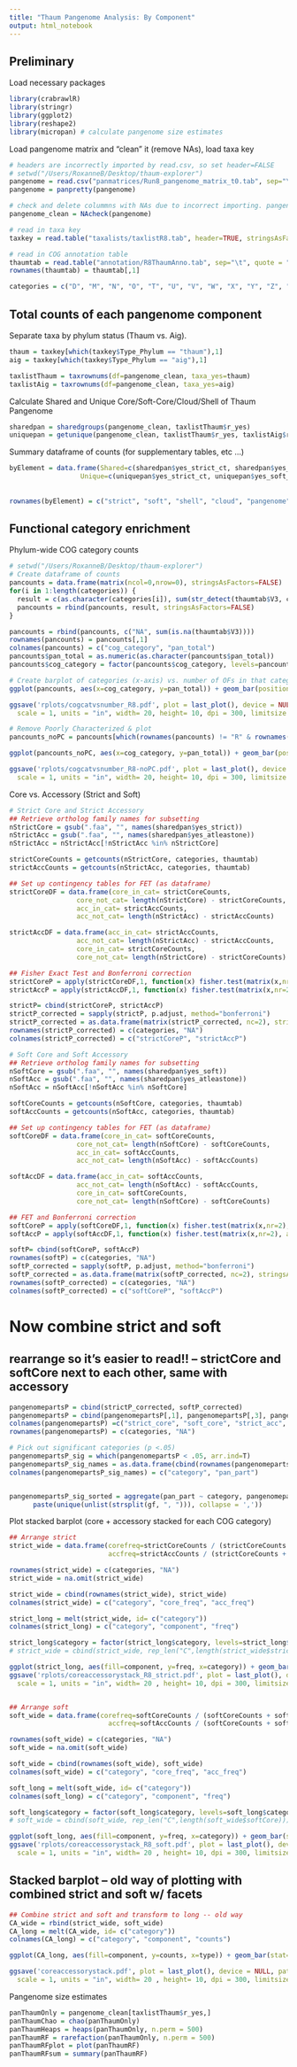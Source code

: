 ```yaml
---
title: "Thaum Pangenome Analysis: By Component"
output: html_notebook
---
```

## Preliminary
Load necessary packages
```r
library(crabrawlR)
library(stringr)
library(ggplot2)
library(reshape2)
library(micropan) # calculate pangenome size estimates


```


Load pangenome matrix and "clean" it (remove NAs), load taxa key
```r
# headers are incorrectly imported by read.csv, so set header=FALSE
# setwd("/Users/RoxanneB/Desktop/thaum-explorer")
pangenome = read.csv("panmatrices/Run8_pangenome_matrix_t0.tab", sep="\t", header=FALSE, stringsAsFactors=FALSE) 
pangenome = panpretty(pangenome)

# check and delete colummns with NAs due to incorrect importing. pangenome_clean has NA cols removed.
pangenome_clean = NAcheck(pangenome)

# read in taxa key
taxkey = read.table("taxalists/taxlistR8.tab", header=TRUE, stringsAsFactors=FALSE)

# read in COG annotation table
thaumtab = read.table("annotation/R8ThaumAnno.tab", sep="\t", quote = "", stringsAsFactors=FALSE)
rownames(thaumtab) = thaumtab[,1]

categories = c("D", "M", "N", "O", "T", "U", "V", "W", "X", "Y", "Z", "A", "B", "J", "K", "L", "C", "E", "F", "G", "H", "I", "P", "Q", "R", "S")

```

## Total counts of each pangenome component
Separate taxa by phylum status (Thaum vs. Aig).
```r
thaum = taxkey[which(taxkey$Type_Phylum == "thaum"),1]
aig = taxkey[which(taxkey$Type_Phylum == "aig"),1]

taxlistThaum = taxrownums(df=pangenome_clean, taxa_yes=thaum)
taxlistAig = taxrownums(df=pangenome_clean, taxa_yes=aig)

```

Calculate Shared and Unique Core/Soft-Core/Cloud/Shell of Thaum Pangenome
```r
sharedpan = sharedgroups(pangenome_clean, taxlistThaum$r_yes)
uniquepan = getunique(pangenome_clean, taxlistThaum$r_yes, taxlistAig$r_yes)
```



Summary dataframe of counts (for supplementary tables, etc ...)
```r
byElement = data.frame(Shared=c(sharedpan$yes_strict_ct, sharedpan$yes_soft_ct, sharedpan$yes_shell_ct, sharedpan$yes_cloud_ct, sharedpan$yes_atleastone_ct),
                  Unique=c(uniquepan$yes_strict_ct, uniquepan$yes_soft_ct, uniquepan$yes_shell_ct, uniquepan$yes_cloud_ct, uniquepan$yes_atleastone_ct))
                           
                        
rownames(byElement) = c("strict", "soft", "shell", "cloud", "pangenome")

```


## Functional category enrichment

Phylum-wide COG category counts
```r
# setwd("/Users/RoxanneB/Desktop/thaum-explorer")
# Create dataframe of counts
pancounts = data.frame(matrix(ncol=0,nrow=0), stringsAsFactors=FALSE)
for(i in 1:length(categories)) {
  result = c(as.character(categories[i]), sum(str_detect(thaumtab$V3, categories[i]), na.rm=TRUE))
  pancounts = rbind(pancounts, result, stringsAsFactors=FALSE)
}

pancounts = rbind(pancounts, c("NA", sum(is.na(thaumtab$V3))))
rownames(pancounts) = pancounts[,1]
colnames(pancounts) = c("cog_category", "pan_total")
pancounts$pan_total = as.numeric(as.character(pancounts$pan_total))
pancounts$cog_category = factor(pancounts$cog_category, levels=pancounts$cog_category)

# Create barplot of categories (x-axis) vs. number of OFs in that category (y-axis)
ggplot(pancounts, aes(x=cog_category, y=pan_total)) + geom_bar(position="dodge", stat="identity", fill="turquoise3") + labs(y="# of ortholog families", x="COG category") + geom_text(aes(label=pan_total), size=3, vjust=-1)

ggsave('rplots/cogcatvsnumber_R8.pdf', plot = last_plot(), device = NULL, path = NULL,
  scale = 1, units = "in", width= 20, height= 10, dpi = 300, limitsize = TRUE)

# Remove Poorly Characterized & plot
pancounts_noPC = pancounts[which(rownames(pancounts) != "R" & rownames(pancounts) != "S" & rownames(pancounts) != "NA"),]

ggplot(pancounts_noPC, aes(x=cog_category, y=pan_total)) + geom_bar(position="dodge", stat="identity", fill="turquoise3") + labs(y="# of ortholog families", x="COG category") + geom_text(aes(label=pan_total), size=3, vjust=-1)

ggsave('rplots/cogcatvsnumber_R8-noPC.pdf', plot = last_plot(), device = NULL, path = NULL,
  scale = 1, units = "in", width= 20, height= 10, dpi = 300, limitsize = TRUE)


```

Core vs. Accessory (Strict and Soft)
```r
# Strict Core and Strict Accessory
## Retrieve ortholog family names for subsetting
nStrictCore = gsub(".faa", "", names(sharedpan$yes_strict))
nStrictAcc = gsub(".faa", "", names(sharedpan$yes_atleastone))
nStrictAcc = nStrictAcc[!nStrictAcc %in% nStrictCore]

strictCoreCounts = getcounts(nStrictCore, categories, thaumtab)
strictAccCounts = getcounts(nStrictAcc, categories, thaumtab)

## Set up contingency tables for FET (as dataframe)
strictCoreDF = data.frame(core_in_cat= strictCoreCounts,
                 core_not_cat= length(nStrictCore) - strictCoreCounts,
                 acc_in_cat= strictAccCounts,
                 acc_not_cat= length(nStrictAcc) - strictAccCounts)

strictAccDF = data.frame(acc_in_cat= strictAccCounts,
                 acc_not_cat= length(nStrictAcc) - strictAccCounts,
                 core_in_cat= strictCoreCounts,
                 core_not_cat= length(nStrictCore) - strictCoreCounts)

## Fisher Exact Test and Bonferroni correction
strictCoreP = apply(strictCoreDF,1, function(x) fisher.test(matrix(x,nr=2), alternative="greater")$p.value)
strictAccP = apply(strictAccDF,1, function(x) fisher.test(matrix(x,nr=2), alternative="greater")$p.value)

strictP= cbind(strictCoreP, strictAccP)
strictP_corrected = sapply(strictP, p.adjust, method="bonferroni")
strictP_corrected = as.data.frame(matrix(strictP_corrected, nc=2), stringsAsFactors=FALSE) 
rownames(strictP_corrected) = c(categories, "NA")
colnames(strictP_corrected) = c("strictCoreP", "strictAccP")

# Soft Core and Soft Accessory
## Retrieve ortholog family names for subsetting
nSoftCore = gsub(".faa", "", names(sharedpan$yes_soft))
nSoftAcc = gsub(".faa", "", names(sharedpan$yes_atleastone))
nSoftAcc = nSoftAcc[!nSoftAcc %in% nSoftCore]

softCoreCounts = getcounts(nSoftCore, categories, thaumtab)
softAccCounts = getcounts(nSoftAcc, categories, thaumtab)

## Set up contingency tables for FET (as dataframe)
softCoreDF = data.frame(core_in_cat= softCoreCounts,
                 core_not_cat= length(nSoftCore) - softCoreCounts,
                 acc_in_cat= softAccCounts,
                 acc_not_cat= length(nSoftAcc) - softAccCounts)

softAccDF = data.frame(acc_in_cat= softAccCounts,
                 acc_not_cat= length(nSoftAcc) - softAccCounts,
                 core_in_cat= softCoreCounts,
                 core_not_cat= length(nSoftCore) - softCoreCounts)

## FET and Bonferroni correction
softCoreP = apply(softCoreDF,1, function(x) fisher.test(matrix(x,nr=2), alternative="greater")$p.value)
softAccP = apply(softAccDF,1, function(x) fisher.test(matrix(x,nr=2), alternative="greater")$p.value)

softP= cbind(softCoreP, softAccP)
rownames(softP) = c(categories, "NA")
softP_corrected = sapply(softP, p.adjust, method="bonferroni")
softP_corrected = as.data.frame(matrix(softP_corrected, nc=2), stringsAsFactors = FALSE)
rownames(softP_corrected) = c(categories, "NA")
colnames(softP_corrected) = c("softCoreP", "softAccP")
```


# Now combine strict and soft
## rearrange so it's easier to read!! -- strictCore and softCore next to each other, same with accessory
```r
pangenomepartsP = cbind(strictP_corrected, softP_corrected)
pangenomepartsP = cbind(pangenomepartsP[,1], pangenomepartsP[,3], pangenomepartsP[,2], pangenomepartsP[,4]) 
colnames(pangenomepartsP) =c("strict_core", "soft_core", "strict_acc", "soft_acc")
rownames(pangenomepartsP) = c(categories, "NA")

# Pick out significant categories (p <.05)
pangenomepartsP_sig = which(pangenomepartsP < .05, arr.ind=T)
pangenomepartsP_sig_names = as.data.frame(cbind(rownames(pangenomepartsP_sig), colnames(pangenomepartsP[,pangenomepartsP_sig[,2]])), stringsAsFactors = FALSE)
colnames(pangenomepartsP_sig_names) = c("category", "pan_part")


pangenomepartsP_sig_sorted = aggregate(pan_part ~ category, pangenomepartsP_sig_names, function(gf) 
      paste(unique(unlist(strsplit(gf, ", "))), collapse = ',')) 


```

Plot stacked barplot (core + accessory stacked for each COG category)
```r
## Arrange strict
strict_wide = data.frame(corefreq=strictCoreCounts / (strictCoreCounts + strictAccCounts),
                         accfreq=strictAccCounts / (strictCoreCounts + strictAccCounts))

rownames(strict_wide) = c(categories, "NA")
strict_wide = na.omit(strict_wide)

strict_wide = cbind(rownames(strict_wide), strict_wide)
colnames(strict_wide) = c("category", "core_freq", "acc_freq")

strict_long = melt(strict_wide, id= c("category"))
colnames(strict_long) = c("category", "component", "freq")

strict_long$category = factor(strict_long$category, levels=strict_long$category)
# strict_wide = cbind(strict_wide, rep_len("C",length(strict_wide$strictCore))) -- only in oldstyle plotting

ggplot(strict_long, aes(fill=component, y=freq, x=category)) + geom_bar(stat= "identity") + labs(y="% in category", x="category")
ggsave('rplots/coreaccessorystack_R8_strict.pdf', plot = last_plot(), device = NULL, path = NULL,
  scale = 1, units = "in", width= 20 , height= 10, dpi = 300, limitsize = TRUE)


## Arrange soft
soft_wide = data.frame(corefreq=softCoreCounts / (softCoreCounts + softAccCounts),
                         accfreq=softAccCounts / (softCoreCounts + softAccCounts))

rownames(soft_wide) = c(categories, "NA")
soft_wide = na.omit(soft_wide)

soft_wide = cbind(rownames(soft_wide), soft_wide)
colnames(soft_wide) = c("category", "core_freq", "acc_freq")

soft_long = melt(soft_wide, id= c("category"))
colnames(soft_long) = c("category", "component", "freq")

soft_long$category = factor(soft_long$category, levels=soft_long$category)
# soft_wide = cbind(soft_wide, rep_len("C",length(soft_wide$softCore))) -- only in oldstyle plotting

ggplot(soft_long, aes(fill=component, y=freq, x=category)) + geom_bar(stat= "identity") + labs(y="% in category", x="category")
ggsave('rplots/coreaccessorystack_R8_soft.pdf', plot = last_plot(), device = NULL, path = NULL,
  scale = 1, units = "in", width= 20 , height= 10, dpi = 300, limitsize = TRUE)

```




## Stacked barplot -- old way of plotting with combined strict and soft w/ facets
```r


## Combine strict and soft and transform to long -- old way
CA_wide = rbind(strict_wide, soft_wide)
CA_long = melt(CA_wide, id= c("category"))
colnames(CA_long) = c("category", "component", "counts")

ggplot(CA_long, aes(fill=component, y=counts, x=type)) + geom_bar(stat="identity", position="fill", width=0.9) + facet_grid( ~ category) + theme(panel.spacing = unit(0, "lines")) + labs(y="% in category", x="core definition type")

ggsave('coreaccessorystack.pdf', plot = last_plot(), device = NULL, path = NULL,
  scale = 1, units = "in", width= 20 , height= 10, dpi = 300, limitsize = TRUE)


```

Pangenome size estimates
```r
panThaumOnly = pangenome_clean[taxlistThaum$r_yes,]
panThaumChao = chao(panThaumOnly)
panThaumHeaps = heaps(panThaumOnly, n.perm = 500)
panThaumRF = rarefaction(panThaumOnly, n.perm = 500)
panThaumRFplot = plot(panThaumRF)
panThaumRFsum = summary(panThaumRF)
```